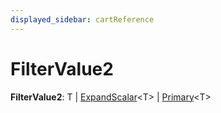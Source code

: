 ```yaml
---
displayed_sidebar: cartReference
---
```



# FilterValue2

 **FilterValue2**: T \| [ExpandScalar](../cart.ExpandScalar/page.mdx)&#60;T&#62; \| [Primary](../cart.Primary/page.mdx)&#60;T&#62;
